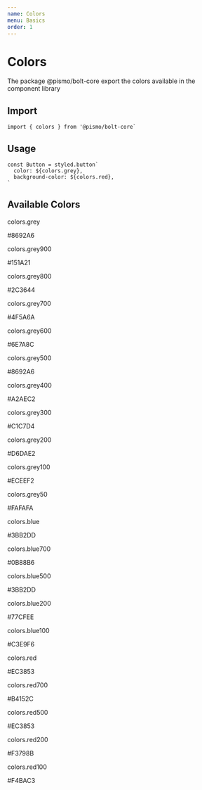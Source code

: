 ```yaml
---
name: Colors
menu: Basics
order: 1
---
```




# Colors

The package @pismo/bolt-core export the colors available in the component library

## Import

```
import { colors } from '@pismo/bolt-core`
```

## Usage

```
const Button = styled.button`
  color: ${colors.grey},
  background-color: ${colors.red},
`
```

## Available Colors

<WrapperPismoTheme>
  <Flex justifyContent="space-between" flexDirection={['column', 'column', 'row']}>
    <Flex flexDirection="column" width={[1, 1 / 2, 1 / 3]} m="10px">
      <FlexPismoColor backgroundColor={colors.grey} height={100} justifyContent="space-between" alignItems="center">
        <P fontStyle="light">colors.grey</P>
        <P>#8692A6</P>
      </FlexPismoColor>
      <FlexPismoColor backgroundColor={colors.grey900} justifyContent="space-between" alignItems="center">
        <P fontStyle="light">colors.grey900</P>
        <P>#151A21</P>
      </FlexPismoColor>
      <FlexPismoColor backgroundColor={colors.grey800} justifyContent="space-between" alignItems="center">
        <P fontStyle="light">colors.grey800</P>
        <P>#2C3644</P>
      </FlexPismoColor>
      <FlexPismoColor backgroundColor={colors.grey700} justifyContent="space-between" alignItems="center">
        <P fontStyle="light">colors.grey700</P>
        <P>#4F5A6A</P>
      </FlexPismoColor>
      <FlexPismoColor backgroundColor={colors.grey600} justifyContent="space-between" alignItems="center">
        <P fontStyle="light">colors.grey600</P>
        <P>#6E7A8C</P>
      </FlexPismoColor>
      <FlexPismoColor backgroundColor={colors.grey500} justifyContent="space-between" alignItems="center">
        <P fontStyle="light">colors.grey500</P>
        <P>#8692A6</P>
      </FlexPismoColor>
      <FlexPismoColor backgroundColor={colors.grey400} justifyContent="space-between" alignItems="center">
        <P fontStyle="light">colors.grey400</P>
        <P>#A2AEC2</P>
      </FlexPismoColor>
      <FlexPismoColor backgroundColor={colors.grey300} justifyContent="space-between" alignItems="center">
        <P fontStyle="light" style={{ color: '#2c3644' }}>
          colors.grey300
        </P>
        <P style={{ color: '#151A21' }}>#C1C7D4</P>
      </FlexPismoColor>
      <FlexPismoColor backgroundColor={colors.grey200} justifyContent="space-between" alignItems="center">
        <P fontStyle="light" style={{ color: '#151A21' }}>
          colors.grey200
        </P>
        <P style={{ color: '#151A21' }}>#D6DAE2</P>
      </FlexPismoColor>
      <FlexPismoColor backgroundColor={colors.grey100} justifyContent="space-between" alignItems="center">
        <P fontStyle="light" style={{ color: '#151A21' }}>
          colors.grey100
        </P>
        <P style={{ color: '#151A21' }}>#ECEEF2</P>
      </FlexPismoColor>
      <FlexPismoColor backgroundColor={colors.grey50} justifyContent="space-between" alignItems="center">
        <P fontStyle="light" style={{ color: '#151A21' }}>
          colors.grey50
        </P>
        <P style={{ color: '#151A21' }}>#FAFAFA</P>
      </FlexPismoColor>
    </Flex>
    <Flex flexDirection="column" width={[1, 1 / 2, 1 / 3]} m="10px">
      <FlexPismoColor backgroundColor={colors.blue} height={100} justifyContent="space-between" alignItems="center">
        <P fontStyle="light">colors.blue</P>
        <P>#3BB2DD</P>
      </FlexPismoColor>
      <FlexPismoColor backgroundColor={colors.blue700} justifyContent="space-between" alignItems="center">
        <P fontStyle="light">colors.blue700</P>
        <P>#0B88B6</P>
      </FlexPismoColor>
      <FlexPismoColor backgroundColor={colors.blue500} justifyContent="space-between" alignItems="center">
        <P fontStyle="light">colors.blue500</P>
        <P>#3BB2DD</P>
      </FlexPismoColor>
      <FlexPismoColor backgroundColor={colors.blue200} justifyContent="space-between" alignItems="center">
        <P fontStyle="light" style={{ color: '#151A21' }}>
          colors.blue200
        </P>
        <P style={{ color: '#151A21' }}>#77CFEE</P>
      </FlexPismoColor>
      <FlexPismoColor backgroundColor={colors.blue100} justifyContent="space-between" alignItems="center">
        <P fontStyle="light" style={{ color: '#151A21' }}>
          colors.blue100
        </P>
        <P style={{ color: '#151A21' }}>#C3E9F6</P>
      </FlexPismoColor>
    </Flex>
    <Flex flexDirection="column" width={[1, 1 / 2, 1 / 3]} m="10px">
      <FlexPismoColor backgroundColor={colors.red} height={100} justifyContent="space-between" alignItems="center">
        <P fontStyle="light">colors.red</P>
        <P>#EC3853</P>
      </FlexPismoColor>
      <FlexPismoColor backgroundColor={colors.red700} justifyContent="space-between" alignItems="center">
        <P fontStyle="light">colors.red700</P>
        <P>#B4152C</P>
      </FlexPismoColor>
      <FlexPismoColor backgroundColor={colors.red500} justifyContent="space-between" alignItems="center">
        <P fontStyle="light">colors.red500</P>
        <P>#EC3853</P>
      </FlexPismoColor>
      <FlexPismoColor backgroundColor={colors.red200} justifyContent="space-between" alignItems="center">
        <P fontStyle="light" style={{ color: '#151A21' }}>
          colors.red200
        </P>
        <P style={{ color: '#151A21' }}>#F3798B</P>
      </FlexPismoColor>
      <FlexPismoColor backgroundColor={colors.red100} justifyContent="space-between" alignItems="center">
        <P fontStyle="light" style={{ color: '#2c3644' }}>
          colors.red100
        </P>
        <P style={{ color: '#151A21' }}>#F4BAC3</P>
      </FlexPismoColor>
    </Flex>
  </Flex>
</WrapperPismoTheme>
